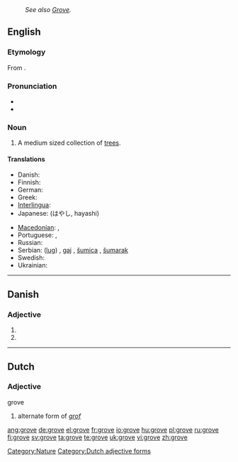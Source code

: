 : ''See also [[Grove]].''
==English==

===Etymology===
From {{etyl|ang}} {{term|grāf|lang=ang}}.

===Pronunciation===
* {{audio|en-us-grove.ogg|Audio (US)}}
* {{rhymes|əʊv}}

===Noun===
{{en-noun}}

# A medium sized collection of [[tree]]s.

====Translations====
{{trans-top|a medium sized collection of trees}}
* Danish: {{t-|da|lund}}
* Finnish: {{t-|fi|lehto}}
* German: {{t+|de|Hain|m}}
* Greek: {{t+|el|σύδεντρο|n|tr=sýdentro|sc=Grek}}
* [[Interlingua]]: {{t-|ia|boschetto|xs=Interlingua}} {{m}}
* Japanese: {{t+|ja|林|sc=Jpan}} (はやし, hayashi)
{{trans-mid}}
* [[Macedonian]]: {{t|mk|забел|m|tr=zábel|sc=Cyrl|xs=Macedonian}},  {{t|mk|корија|f|tr=kórija|sc=Cyrl|xs=Macedonian}}
* Portuguese: {{t+|pt|bosque|m}}, {{t+|pt|bosquete|m}}
* Russian: {{t+|ru|роща|f|tr=roshcha|sc=Cyrl}}
* Serbian: {{t-|sr|луг|sc=Cyrl}} ([[lug]]) {{m}}, [[gaj]] {{m}}, [[šumica]] {{f}}, [[šumarak]] {{m}}
* Swedish: {{t+|sv|lund}}
* Ukrainian: {{t+|uk|гай|m|sc=Cyrl|xs=Ukrainian}}
{{trans-bottom}}

[[Category:Nature]]

----

==Danish==

===Adjective===
{{infl|da|adjective form}}

# {{form of|definite|grov|lang=Danish}}
# {{form of|plural|grov|lang=Danish}}

----

==Dutch==

===Adjective===
;grove

# alternate form of ''[[grof]]''

[[Category:Dutch adjective forms]]

[[ang:grove]]
[[de:grove]]
[[el:grove]]
[[fr:grove]]
[[io:grove]]
[[hu:grove]]
[[pl:grove]]
[[ru:grove]]
[[fi:grove]]
[[sv:grove]]
[[ta:grove]]
[[te:grove]]
[[uk:grove]]
[[vi:grove]]
[[zh:grove]]